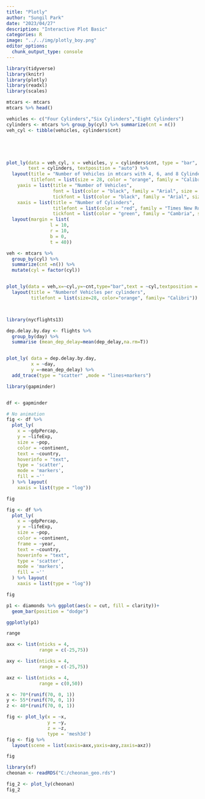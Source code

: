 ```yaml
---
title: "Plotly"
author: "Sungil Park"
date: "2023/04/27"
description: "Interactive Plot Basic"
categories: R
image: "../../img/plotly_boy.png"
editor_options: 
  chunk_output_type: console
---
```


```r
library(tidyverse)
library(knitr)
library(plotly)
library(readxl)
library(scales)
```

```r
mtcars <- mtcars
mtcars %>% head()
```

```r

vehicles <- c("Four Cylinders","Six Cylinders","Eight Cylinders")
cylinders <- mtcars %>% group_by(cyl) %>% summarize(cnt = n())
veh_cyl <- tibble(vehicles, cylinders$cnt)





plot_ly(data = veh_cyl, x = vehicles, y = cylinders$cnt, type = "bar",
        text = cylinders, textposition = "auto") %>% 
  layout(title = "Number of Vehicles in mtcars with 4, 6, and 8 Cylinders",
         titlefont = list(size = 28, color = "orange", family = "Calibri"),
    yaxis = list(title = "Number of Vehicles",
                 font = list(color = "black", family = "Arial", size = 26),
                 tickfont = list(color = "black", family = "Arial", size = 20)),
    xaxis = list(title = "Number of Cylinders",
                 titlefont = list(color = "red", family = "Times New Roman", size = 22),
                 tickfont = list(color = "green", family = "Cambria", size = 18)))%>% 
  layout(margin = list( 
                l = 10,
                r = 10,
                b = 0,
                t = 40))
```

```r
veh <- mtcars %>% 
  group_by(cyl) %>% 
  summarize(cnt =n()) %>% 
  mutate(cyl = factor(cyl))


plot_ly(data = veh,x=~cyl,y=~cnt,type="bar",text = ~cyl,textposition = "auto") %>% 
  layout(title = "Numberof Vehicles per cylinders", 
         titlefont = list(size=28, color="orange", family= "Calibri"))




```

```r
library(nycflights13)

dep.delay.by.day <- flights %>% 
  group_by(day) %>%
  summarise (mean_dep_delay=mean(dep_delay,na.rm=T))


plot_ly( data = dep.delay.by.day, 
         x = ~day, 
         y =~mean_dep_delay) %>% 
  add_trace(type = "scatter" ,mode = "lines+markers")
```

```r
library(gapminder)


df <- gapminder 

# No animation
fig <- df %>%
  plot_ly(
    x = ~gdpPercap, 
    y = ~lifeExp, 
    size = ~pop, 
    color = ~continent, 
    text = ~country, 
    hoverinfo = "text",
    type = 'scatter',
    mode = 'markers',
    fill = ~''
  ) %>% layout(
    xaxis = list(type = "log"))

fig
```

```r
fig <- df %>%
  plot_ly(
    x = ~gdpPercap, 
    y = ~lifeExp, 
    size = ~pop, 
    color = ~continent, 
    frame = ~year, 
    text = ~country, 
    hoverinfo = "text",
    type = 'scatter',
    mode = 'markers',
    fill = ~''
  ) %>% layout(
    xaxis = list(type = "log"))

fig
```

```r
p1 <- diamonds %>% ggplot(aes(x = cut, fill = clarity))+
  geom_bar(position = "dodge")

ggplotly(p1)
```

```r
range
```


```r
axx <- list(nticks = 4,
            range = c(-25,75))

axy <- list(nticks = 4,
            range = c(-25,75))

axz <- list(nticks = 4,
            range = c(0,50))

x <- 70*(runif(70, 0, 1))
y <- 55*(runif(70, 0, 1))
z <- 40*(runif(70, 0, 1))

fig <- plot_ly(x = ~x, 
               y = ~y, 
               z = ~z, 
               type = 'mesh3d') 
fig <- fig %>% 
  layout(scene = list(xaxis=axx,yaxis=axy,zaxis=axz))

fig

```

```r
library(sf)
cheonan <- readRDS("C:/cheonan_geo.rds")

fig_2 <- plot_ly(cheonan)
fig_2
```










